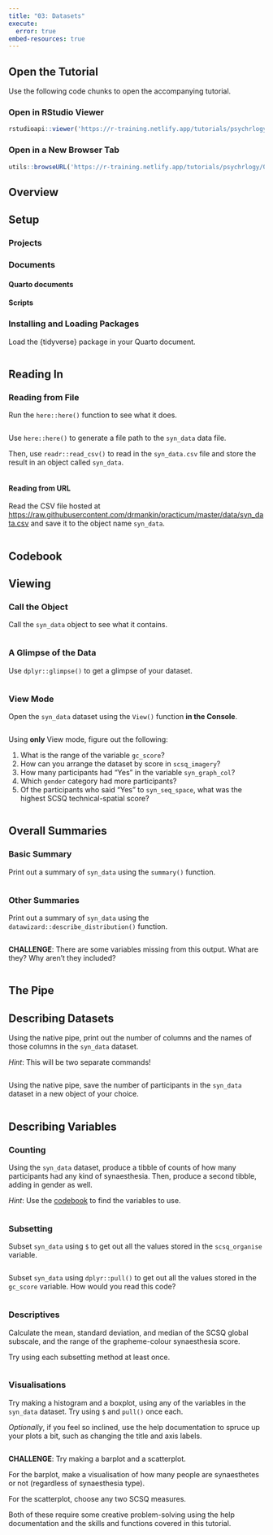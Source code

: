 ```yaml
---
title: "03: Datasets"
execute:
  error: true
embed-resources: true
---
```


## Open the Tutorial

Use the following code chunks to open the accompanying tutorial.

### Open in RStudio Viewer

```r
rstudioapi::viewer('https://r-training.netlify.app/tutorials/psychrlogy/01_fundRmentals/03_datasets')
```

### Open in a New Browser Tab

```r
utils::browseURL('https://r-training.netlify.app/tutorials/psychrlogy/01_fundRmentals/03_datasets')
```



## Overview


## Setup


### Projects


### Documents


#### Quarto documents


#### Scripts


### Installing and Loading Packages

Load the {tidyverse} package in your Quarto document.

```r

```



## Reading In


### Reading from File

Run the `here::here()` function to see what it does.
```r

```



Use `here::here()` to generate a file path to the `syn_data` data file.

Then, use `readr::read_csv()` to read in the `syn_data.csv` file and store the result in an object called `syn_data`.

```r

```



#### Reading from URL


Read the CSV file hosted at <https://raw.githubusercontent.com/drmankin/practicum/master/data/syn_data.csv> and save it to the object name `syn_data`.

```r

```



## Codebook


## Viewing


### Call the Object


Call the `syn_data` object to see what it contains.

```r

```



### A Glimpse of the Data


Use `dplyr::glimpse()` to get a glimpse of your dataset.

```r

```



### View Mode

Open the `syn_data` dataset using the `View()` function **in the Console**.

```r

```



Using **only** View mode, figure out the following:

1. What is the range of the variable `gc_score`?
1. How can you arrange the dataset by score in `scsq_imagery`?
1. How many participants had "Yes" in the variable `syn_graph_col`?
1. Which `gender` category had more participants?
1. Of the participants who said "Yes" to `syn_seq_space`, what was the highest SCSQ technical-spatial score?

```r

```



## Overall Summaries


### Basic Summary


Print out a summary of `syn_data` using the `summary()` function.

```r

```



### Other Summaries


Print out a summary of `syn_data` using the `datawizard::describe_distribution()` function.

```r

```



**CHALLENGE**: There are some variables missing from this output. What are they? Why aren't they included?

```r

```



## The Pipe


## Describing Datasets


Using the native pipe, print out the number of columns and the names of those columns in the `syn_data` dataset.

*Hint*: This will be two separate commands!

```r

```



Using the native pipe, save the number of participants in the `syn_data` dataset in a new object of your choice.

```r

```



## Describing Variables


### Counting


Using the `syn_data` dataset, produce a tibble of counts of how many participants had any kind of synaesthesia. Then, produce a second tibble, adding in gender as well.

*Hint*: Use the [codebook](03_datasets.qmd#codebook) to find the variables to use.

```r

```



### Subsetting


Subset `syn_data` using `$` to get out all the values stored in the `scsq_organise` variable.

```r

```



Subset `syn_data` using `dplyr::pull()` to get out all the values stored in the `gc_score` variable. How would you read this code?

```r

```



### Descriptives


Calculate the mean, standard deviation, and median of the SCSQ global subscale, and the range of the grapheme-colour synaesthesia score.

Try using each subsetting method at least once.

```r

```



### Visualisations


Try making a histogram and a boxplot, using any of the variables in the `syn_data` dataset. Try using `$` and `pull()` once each.

*Optionally*, if you feel so inclined, use the help documentation to spruce up your plots a bit, such as changing the title and axis labels.

```r

```



**CHALLENGE**: Try making a barplot and a scatterplot.

For the barplot, make a visualisation of how many people are synaesthetes or not (regardless of synaesthesia type).

For the scatterplot, choose any two SCSQ measures.

Both of these require some creative problem-solving using the help documentation and the skills and functions covered in this tutorial.

```r

```


